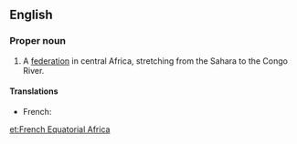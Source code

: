 ==English==
{{wikipedia}}

===Proper noun===
{{en-noun|-|head=[[French]] [[equatorial|Equatorial]] [[Africa]]}}

# {{context|historical}} A [[federation]] in central Africa, stretching from the Sahara to the Congo River.

====Translations====
{{trans-top|federation in central Africa}}
* French: {{t-|fr|Afrique Équatoriale Française|f}}
{{trans-mid}}
{{trans-bottom}}

[[et:French Equatorial Africa]]